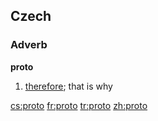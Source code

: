 {{see|proto-}}
==Czech==
===Adverb===
'''proto'''
# [[therefore]]; that is why

[[cs:proto]]
[[fr:proto]]
[[tr:proto]]
[[zh:proto]]